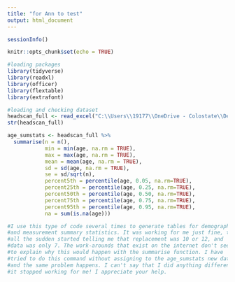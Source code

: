 ```yaml
---
title: "for Ann to test"
output: html_document
---
```


```r
sessionInfo()
```

```r
knitr::opts_chunk$set(echo = TRUE)
```

```r
#loading packages
library(tidyverse)
library(readxl)
library(officer)
library(flextable)
library(extrafont)
```

```r
#loading and checking dataset
headscan_full <- read_excel("C:\\Users\\19177\\OneDrive - Colostate\\Desktop\\Dissertation\\headscan_dissertation\\headscan_full.xlsx")
str(headscan_full)
```

```r
age_sumstats <- headscan_full %>% 
  summarise(n = n(),
            min = min(age, na.rm = TRUE),
            max = max(age, na.rm = TRUE),
            mean = mean(age, na.rm = TRUE),
            sd = sd(age, na.rm = TRUE),
            se = sd/sqrt(n),
            percent5th = percentile(age, 0.05, na.rm=TRUE),
            percent25th = percentile(age, 0.25, na.rm=TRUE),
            percent50th = percentile(age, 0.50, na.rm=TRUE),
            percent75th = percentile(age, 0.75, na.rm=TRUE),
            percent95th = percentile(age, 0.95, na.rm=TRUE),
            na = sum(is.na(age)))

#I use this type of code several times to generate tables for demographic 
#and measurement summary statistics. It was working for me just fine, then
#all the sudden started telling me that replacement was 10 or 12, and 
#data was only 7. The work-arounds that exist on the internet don't seem
#to explain why this would happen with the summarise function. I have 
#tried to do this command without assigning to the age_sumstats new dataset,
#and the same problem happens. I can't say that I did anything different before 
#it stopped working for me! I appreciate your help. 
```

